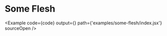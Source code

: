 
# Some Flesh

<Example
  code={code}
  output={<Graph />}
  path={'examples/some-flesh/index.jsx'}
  sourceOpen
/>
